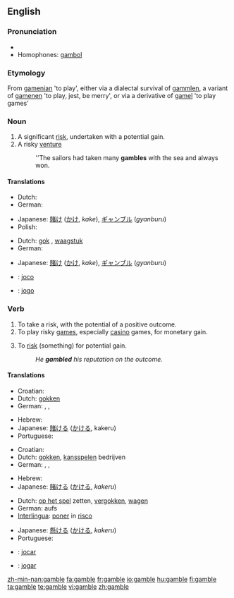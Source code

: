 {{wikipedia|Gamble (disambiguation)}}
==English==

===Pronunciation===
{{wikipedia}}
* {{rhymes|æmbəl}}
* Homophones: [[gambol]]

===Etymology===
From {{etyl|ang}} [[gamenian]] 'to play', either via a dialectal survival of {{etyl|enm}} [[gammlen]], a variant of [[gamenen]] 'to play, jest, be merry', or via a derivative of [[gamel]] 'to play games'

===Noun===
{{en-noun}}

# A significant [[risk]], undertaken with a potential gain. 
# A risky [[venture]]
#:''The sailors had taken many '''gambles''' with the sea and always won.

====Translations====
{{trans-top|a risk undertaken with a potential gain}}
* Dutch: {{t+|nl|gok|m}}
* German: {{t+|de|Glücksspiel|n}}
{{trans-mid}}
* Japanese: [[賭け]] ([[かけ]], ''kake''), [[ギャンブル]] (''gyanburu'')
* Polish: {{t+|pl|hazard|m}}
{{trans-bottom}}

{{trans-top|a risky venture}}
* Dutch: [[gok]] {{m}}, [[waagstuk]] {{n}}
* German: {{t+|de|Glücksspiel|n}}
{{trans-mid}}
* Japanese: [[賭け]] ([[かけ]], ''kake''), [[ギャンブル]] (''gyanburu'')
{{trans-bottom}}

{{checktrans-top}}
* {{ttbc|Interlingua}}: [[joco]]
{{checktrans-mid}}
* {{ttbc|Portuguese}}: [[jogo]] {{m}}
{{checktrans-bottom}}

===Verb===
{{en-verb|gambl|ing}}

# To take a risk, with the potential of a positive outcome.
# To play risky [[game]]s, especially [[casino]] games, for monetary gain.
# {{transitive}} To [[risk]] (something) for potential gain.
#: ''He '''gambled''' his reputation on the outcome.''

====Translations====
{{trans-top|to take a risk, with the potential of a positive outcome}}
* Croatian: {{t-|hr|kockati|alt=kȍckati se}}
* Dutch: [[gokken]]
* German: {{t-|de|riskant}} {{t+|de|spielen}}, {{t-|de|spekulieren}}, {{slang}} {{t+|de|zocken}}
{{trans-mid}}
* Hebrew: {{t+|he|להמר|sc=Hebr}}
* Japanese: [[賭ける]] ([[かける]], kakeru)
* Portuguese: {{t+|pt|arriscar}}
{{trans-bottom}}

{{trans-top|to play casino games}}
* Croatian: {{t-|hr|kockati|alt=kȍckati se}}
* Dutch: [[gokken]], [[kansspel]]en bedrijven
* German: {{t-|de|wetten}}, {{t+|de|spielen}}, {{slang}} {{t+|de|zocken}}
{{trans-mid}}
* Hebrew: {{t+|he|להמר|sc=Hebr}}
* Japanese: [[賭ける]] ([[かける]], ''kakeru'')
{{trans-bottom}}

{{trans-top|''(transitive)'' to risk something for potential gain}}
* Dutch: [[op het spel]] zetten, [[vergokken]], [[wagen]]
* German: aufs {{t+|de|Spiel|n}} {{t+|de|setzen}}
* [[Interlingua]]: [[poner]] in [[risco]]
{{trans-mid}}
* Japanese: [[懸ける]] ([[かける]], ''kakeru'')
* Portuguese: {{t+|pt|arriscar}}
{{trans-bottom}}

<!--intransitive? both? In English, the 1st and 3rd are not distinct senses. -->
{{checktrans-top}}
* {{ttbc|Interlingua}}: [[jocar]]
{{checktrans-mid}}
* {{ttbc|Portuguese}}: [[jogar]]
{{checktrans-bottom}}

[[zh-min-nan:gamble]]
[[fa:gamble]]
[[fr:gamble]]
[[io:gamble]]
[[hu:gamble]]
[[fi:gamble]]
[[ta:gamble]]
[[te:gamble]]
[[vi:gamble]]
[[zh:gamble]]